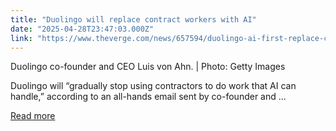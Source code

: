 ```yaml
---
title: "Duolingo will replace contract workers with AI"
date: "2025-04-28T23:47:03.000Z"
link: "https://www.theverge.com/news/657594/duolingo-ai-first-replace-contract-workers"
---
```


Duolingo co-founder and CEO Luis von Ahn. | Photo: Getty Images

Duolingo will “gradually stop using contractors to do work that AI can handle,” according to an all-hands email sent by co-founder and ...

[Read more](https://www.theverge.com/news/657594/duolingo-ai-first-replace-contract-workers)
